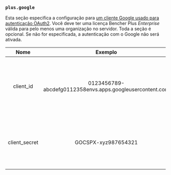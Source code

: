 ### `plus.google`

Esta seção especifica a configuração para [um cliente Google usado para autenticação OAuth2](/pt/docs/how-to/google-oauth/).
Você deve ter uma licença Bencher Plus _Enterprise_ válida para pelo menos uma organização no servidor.
Toda a seção é opcional.
Se não for especificada, a autenticação com o Google não será ativada.

|     Nome      |                         Exemplo                          | Padrão | Obrigatório |                            Descrição                            |
| :-----------: | :------------------------------------------------------: | :----: | :---------: | :-------------------------------------------------------------: |
|   client_id   | 0123456789-abcdefg0112358envs.apps.googleusercontent.com |  ---   |     Sim     | Especifica o ID do cliente para o seu cliente OAuth2 do Google. |
| client_secret |                   GOCSPX-xyz987654321                    |  ---   |     Sim     |    O segredo do cliente para o seu cliente OAuth2 do Google.    |

